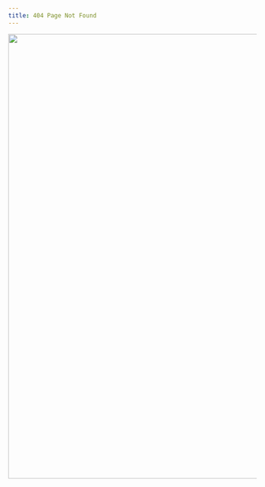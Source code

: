 ```yaml
---
title: 404 Page Not Found
---
```


![](images/404.jpg){fig-alt="Illustration of cat in a box with a speech bubble that says \"I can't find what you're looking for in here\"." width="900"}
